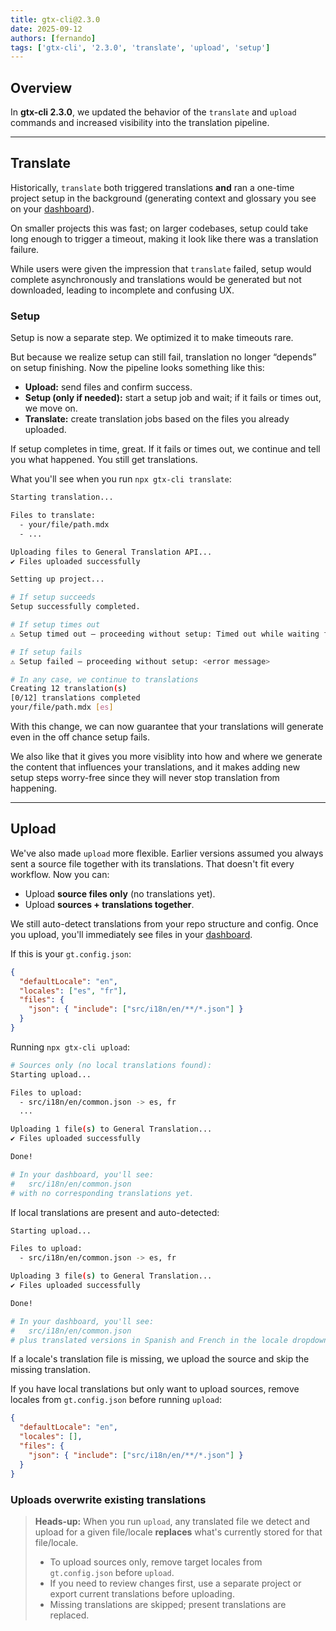 ```yaml
---
title: gtx-cli@2.3.0
date: 2025-09-12
authors: [fernando]
tags: ['gtx-cli', '2.3.0', 'translate', 'upload', 'setup']
---
```


## Overview

In **gtx-cli 2.3.0**, we updated the behavior of the `translate` and `upload` commands and increased visibility into the translation pipeline.

---

## Translate

Historically, `translate` both triggered translations **and** ran a one-time project setup in the background (generating context and glossary you see on your [dashboard](https://generaltranslation.com/dashboard/project/context)).

On smaller projects this was fast; on larger codebases, setup could take long enough to trigger a timeout, making it look like there was a translation failure.

While users were given the impression that `translate` failed, setup would complete asynchronously and translations would be generated but not downloaded, leading to incomplete and confusing UX.

### Setup

Setup is now a separate step. We optimized it to make timeouts rare.

But because we realize setup can still fail, translation no longer “depends” on setup finishing. Now the pipeline looks something like this:

- **Upload:** send files and confirm success.
- **Setup (only if needed):** start a setup job and wait; if it fails or times out, we move on.
- **Translate:** create translation jobs based on the files you already uploaded.

If setup completes in time, great. If it fails or times out, we continue and tell you what happened. You still get translations.

What you'll see when you run `npx gtx-cli translate`:

```bash
Starting translation...

Files to translate:
  - your/file/path.mdx
  - ...

Uploading files to General Translation API...
✔ Files uploaded successfully

Setting up project...

# If setup succeeds
Setup successfully completed.

# If setup times out
⚠ Setup timed out — proceeding without setup: Timed out while waiting for setup generation

# If setup fails
⚠ Setup failed — proceeding without setup: <error message>

# In any case, we continue to translations
Creating 12 translation(s)
[0/12] translations completed
your/file/path.mdx [es]
```

With this change, we can now guarantee that your translations will generate even in the off chance setup fails.

We also like that it gives you more visiblity into how and where we generate the content that influences your translations, and it makes adding new setup steps worry-free since they will never stop translation from happening.

---

## Upload

We've also made `upload` more flexible. Earlier versions assumed you always sent a source file together with its translations. That doesn't fit every workflow. Now you can:

- Upload **source files only** (no translations yet).
- Upload **sources + translations together**.

We still auto-detect translations from your repo structure and config. Once you upload, you'll immediately see files in your [dashboard](https://generaltranslation.com/dashboard/project/translations).

If this is your `gt.config.json`:

```json
{
  "defaultLocale": "en",
  "locales": ["es", "fr"],
  "files": {
    "json": { "include": ["src/i18n/en/**/*.json"] }
  }
}
```

Running `npx gtx-cli upload`:

```bash
# Sources only (no local translations found):
Starting upload...

Files to upload:
  - src/i18n/en/common.json -> es, fr
  ...

Uploading 1 file(s) to General Translation...
✔ Files uploaded successfully

Done!

# In your dashboard, you'll see:
#   src/i18n/en/common.json
# with no corresponding translations yet.
```

If local translations are present and auto-detected:

```bash
Starting upload...

Files to upload:
  - src/i18n/en/common.json -> es, fr

Uploading 3 file(s) to General Translation...
✔ Files uploaded successfully

Done!

# In your dashboard, you'll see:
#   src/i18n/en/common.json
# plus translated versions in Spanish and French in the locale dropdown.
```

If a locale's translation file is missing, we upload the source and skip the missing translation.

If you have local translations but only want to upload sources, remove locales from `gt.config.json` before running `upload`:

```json
{
  "defaultLocale": "en",
  "locales": [],
  "files": {
    "json": { "include": ["src/i18n/en/**/*.json"] }
  }
}
```

### Uploads overwrite existing translations

> **Heads-up:** When you run `upload`, any translated file we detect and upload for a given file/locale **replaces** what's currently stored for that file/locale.
>
> - To upload sources only, remove target locales from `gt.config.json` before `upload`.
> - If you need to review changes first, use a separate project or export current translations before uploading.
> - Missing translations are skipped; present translations are replaced.
